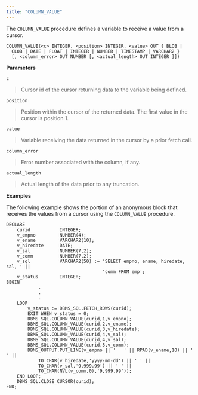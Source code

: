 ```yaml
---
title: "COLUMN_VALUE"
---
```




The `COLUMN_VALUE` procedure defines a variable to receive a value from a cursor.

``` text
COLUMN_VALUE(<c> INTEGER, <position> INTEGER, <value> OUT { BLOB |
  CLOB | DATE | FLOAT | INTEGER | NUMBER | TIMESTAMP | VARCHAR2 }
  [, <column_error> OUT NUMBER [, <actual_length> OUT INTEGER ]])
```

**Parameters**

`c`

> Cursor id of the cursor returning data to the variable being defined.

`position`

> Position within the cursor of the returned data. The first value in the cursor is position 1.

`value`

> Variable receiving the data returned in the cursor by a prior fetch call.

`column_error`

> Error number associated with the column, if any.

`actual_length`

> Actual length of the data prior to any truncation.

**Examples**

The following example shows the portion of an anonymous block that receives the values from a cursor using the `COLUMN_VALUE` procedure.

``` text
DECLARE
    curid           INTEGER;
    v_empno         NUMBER(4);
    v_ename         VARCHAR2(10);
    v_hiredate      DATE;
    v_sal           NUMBER(7,2);
    v_comm          NUMBER(7,2);
    v_sql           VARCHAR2(50) := 'SELECT empno, ename, hiredate, sal, ' ||
                                    'comm FROM emp';
    v_status        INTEGER;
BEGIN
            .
            .
            .
    LOOP
        v_status := DBMS_SQL.FETCH_ROWS(curid);
        EXIT WHEN v_status = 0;
        DBMS_SQL.COLUMN_VALUE(curid,1,v_empno);
        DBMS_SQL.COLUMN_VALUE(curid,2,v_ename);
        DBMS_SQL.COLUMN_VALUE(curid,3,v_hiredate);
        DBMS_SQL.COLUMN_VALUE(curid,4,v_sal);
        DBMS_SQL.COLUMN_VALUE(curid,4,v_sal);
        DBMS_SQL.COLUMN_VALUE(curid,5,v_comm);
        DBMS_OUTPUT.PUT_LINE(v_empno || '   ' || RPAD(v_ename,10) || '  ' ||
            TO_CHAR(v_hiredate,'yyyy-mm-dd') || ' ' ||
            TO_CHAR(v_sal,'9,999.99') || ' ' ||
            TO_CHAR(NVL(v_comm,0),'9,999.99'));
    END LOOP;
    DBMS_SQL.CLOSE_CURSOR(curid);
END;
```
